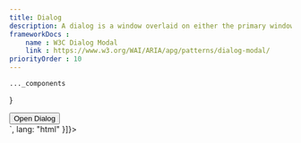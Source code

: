 ```yaml
---
title: Dialog
description: A dialog is a window overlaid on either the primary window or another dialog window. Windows under a modal dialog are inert.
frameworkDocs : 
    name : W3C Dialog Modal
    link : https://www.w3.org/WAI/ARIA/apg/patterns/dialog-modal/
priorityOrder : 10
---
```



    ..._components
}

<div className="space-y-20">
    <PreviewBlock codeBlocks={
              [{
            code:`<div>
    <button data-dialog-trigger="dialog1" class="btn sz-md variant-outlined">
        <span class="btn-label">Open Dialog</span>
    </button>
    <dialog class="shadow-xl size-fit p-8 m-auto max-w-lg card variant-outlined origin-bottom" role="dialog" id="dialog1" aria-labelledby="dialog1_label">
        <h2 id="dialog1_label" class="text-title font-medium">Add Delivery Address</h2>
        <p class="text-body text-sm mt-2">The refund will be reflected in the customer’s bank account 2 to 3 business days after processing.</p>
        

        <form action="post" id="userAddress" class="mt-6">
            <div data-shade="950" class="field">
                <label class="text-title font-medium text-sm" for="address">Address</label>
                <input type='text' id="address" placeholder="Lubumbashi" required class="input variant-mixed sz-md rounded-btn"/>
            </div>
        </form>
        
        <div class="mt-8 flex justify-end gap-3">
            <button data-dialog-close class="btn sz-sm variant-outlined">
                <span class="btn-label">Cancel</span>
            </button>
            <button class="btn sz-sm variant-primary" type="submit" form="userAddress">
                <span class="btn-label">Save</span>
            </button>
        </div>
    </dialog>
</div>`,
              lang: "html"
          }]}>
        <Dialog />
    </PreviewBlock>

    <div>
        ## Installation

        To install the Tabs component, copy and paste the following typescript code into your project.

        <CodeSnippet
            lang="js"
            client:visible
            code={`document.addEventListener('DOMContentLoaded', () => {
    const dialogTriggers = document.querySelectorAll('[data-dialog-trigger]') as NodeListOf<HTMLButtonElement>;

    dialogTriggers.forEach((dialogTrigger) => {
        const dialogId = dialogTrigger.getAttribute('data-dialog-trigger') as string;
        const dialog = document.getElementById(dialogId) as HTMLDialogElement;

        !dialog && console.error(\`Dialog with ID "\${dialogId}" not found.\`);

        const dialogClose = dialog.querySelector('[data-dialog-close]') as HTMLButtonElement;

        !dialogClose && console.error(\`Close button not found in dialog with ID "\${dialogId}".\`);

        dialogTrigger.addEventListener('click', () => dialog.showModal());
        dialogClose.addEventListener('click', () => dialog.close());
    });
});`} />

        ### Add Css for animation

                <CodeSnippet
            lang="js"
            client:visible
            code={`dialog[open]{
    opacity: 1;
    transform: scale(1);
}

dialog{
    opacity: 0;
    transform: scale(0.9);
    transition:
        opacity 0.1s ease-out,
        transform 0.1s ease-out allow-discrete,
        overlay 0.1s ease-out allow-discrete,
        display 0.1s ease-out allow-discrete;
}

@starting-style {
    dialog[open] {
        opacity: 0;
        transform: scale(0.9);
    }
}

dialog::backdrop{
    background-color: rgb(0 0 0 / 0%);
    transition:
        display 0.1s allow-discrete,
        overlay 0.1s allow-discrete,
        background-color 0.1s;
}

dialog[open]::backdrop {
    background-color: var(--overlay-bg);
}

@starting-style {
    dialog[open]::backdrop {
        background-color: rgb(0 0 0 / 0%);
    }
}`} />
    </div>

    <PreviewBlock codeBlocks={
        [{
            code:`<div>
    <button data-dialog-trigger="dialog2" class="btn sz-md variant-outlined">
        <span class="btn-label">Open Dialog</span>
    </button>
    <dialog class="shadow-xl size-fit m-auto max-w-md w-full card variant-outlined origin-bottom" role="dialog" id="dialog2" aria-labelledby="dialog2_label">
        <h2 id="dialog2_label" class="text-title font-medium">Edit Repository</h2>
        <p class="text-body text-sm mt-2">Edit repository details</p>

        <hr class="border-dashed my-4" />
        
        <form action="post" id="repoEdit" class="space-y-6">
            <div class="field">
                <label class="text-title" for="url">Website</label>
                <input type='url' id="url" required class="input variant-mixed sz-md"/>
                <span class="inline-block text-sm text-caption">Input description</span>
            </div>
            <div class="field">
                <label class="text-title" for="desc">Description</label>
                <textarea class="textarea variant-mixed sz-md" id="desc" rows="3" >Highly customizable components for crafting modern, personalized websites and applications.
                </textarea>
            </div>
            <div data-shade="glassy" class="space-y-3">
                <div class="field">
                    <div class="grid items-center gap-x-3 gap-y-1 [grid-template-columns:auto_1fr]">
                        <label for="c1" class="checkbox group">
                            <input checked class="peer" type="checkbox" id="c1" name="checkbox1"  />
                            <svg class="checkbox-icon" xmlns="http://www.w3.org/2000/svg" width="24" height="24" viewBox="0 0 24 24" fill="none" stroke="currentColor" stroke-width="3" stroke-linecap="round" stroke-linejoin="round" style="pointer-events: none;"><path d="M20 6 9 17l-5-5"></path></svg>
                        </label>
                        <label for="c1" class="block text-title select-none">Releases</label>
                    </div>
                </div>
                <div class="field">
                    <div class="grid items-center gap-x-3 gap-y-1 [grid-template-columns:auto_1fr]">
                        <label for="c2" class="checkbox group">
                            <input class="peer" type="checkbox" id="c2" name="checkbox1"  />
                            <svg class="checkbox-icon" xmlns="http://www.w3.org/2000/svg" width="24" height="24" viewBox="0 0 24 24" fill="none" stroke="currentColor" stroke-width="3" stroke-linecap="round" stroke-linejoin="round" style="pointer-events: none;"><path d="M20 6 9 17l-5-5"></path></svg>
                        </label>
                        <label for="c2" class="block text-title select-none">Packages</label>
                    </div>
                </div>
                <div class="field">
                    <div class="grid items-center gap-x-3 gap-y-1 [grid-template-columns:auto_1fr]">
                        <label for="c3" class="checkbox group">
                            <input class="peer" type="checkbox" id="c3" name="checkbox1"  />
                            <svg class="checkbox-icon" xmlns="http://www.w3.org/2000/svg" width="24" height="24" viewBox="0 0 24 24" fill="none" stroke="currentColor" stroke-width="3" stroke-linecap="round" stroke-linejoin="round" style="pointer-events: none;"><path d="M20 6 9 17l-5-5"></path></svg>
                        </label>
                        <label for="c3" class="block text-title select-none">Environments</label>
                    </div>
                </div>
            </div>
        </form>
        
        <div class="-mx-8 px-8 pt-6 border-t mt-8 flex justify-end gap-3">
            <button data-dialog-close class="btn sz-sm variant-outlined">
                <span class="btn-label">Cancel</span>
            </button>
            <button class="btn sz-sm variant-primary" type="submit" form="repoEdit">
                <span class="btn-label">Save changes</span>
            </button>
        </div>
    </dialog>
</div>`,
              lang: "html"
          }]}>
        <Dialog2 />
    </PreviewBlock>
</div>
